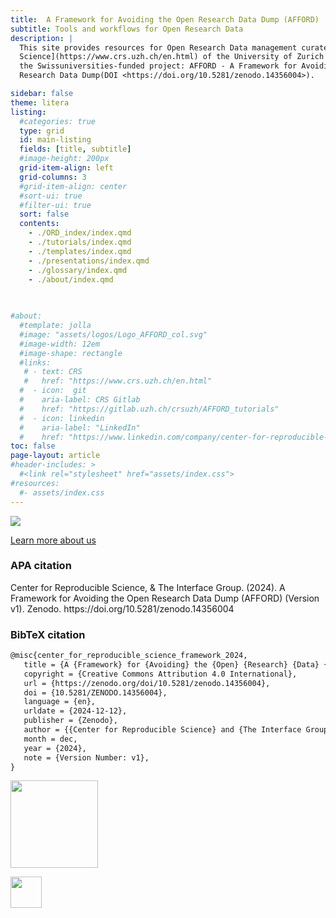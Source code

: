 ```yaml
---
title:  A Framework for Avoiding the Open Research Data Dump (AFFORD)
subtitle: Tools and workflows for Open Research Data 
description: | 
  This site provides resources for Open Research Data management curated and developed by the [Center for Reproducible 
  Science](https://www.crs.uzh.ch/en.html) of the University of Zurich for
  the Swissuniversities-funded project: AFFORD - A Framework for Avoiding the Open
  Research Data Dump(DOI <https://doi.org/10.5281/zenodo.14356004>).

sidebar: false
theme: litera
listing:
  #categories: true
  type: grid
  id: main-listing
  fields: [title, subtitle]
  #image-height: 200px
  grid-item-align: left
  grid-columns: 3
  #grid-item-align: center
  #sort-ui: true
  #filter-ui: true
  sort: false  
  contents:
    - ./ORD_index/index.qmd 
    - ./tutorials/index.qmd
    - ./templates/index.qmd
    - ./presentations/index.qmd
    - ./glossary/index.qmd
    - ./about/index.qmd
    
    

#about:
  #template: jolla
  #image: "assets/logos/Logo_AFFORD_col.svg"
  #image-width: 12em
  #image-shape: rectangle
  #links:
   # - text: CRS
   #   href: "https://www.crs.uzh.ch/en.html"
  #  - icon:  git
  #    aria-label: CRS Gitlab
  #    href: "https://gitlab.uzh.ch/crsuzh/AFFORD_tutorials"
  #  - icon: linkedin
  #    aria-label: "LinkedIn"
  #    href: "https://www.linkedin.com/company/center-for-reproducible-science/"  
toc: false
page-layout: article
#header-includes: >
  #<link rel="stylesheet" href="assets/index.css">
#resources:
  #- assets/index.css
---
```



![](assets/picture_OpenScience.png)

::: {#main-listing}
:::

[Learn more about us](/about/index.html)


::: {.callout-note appearance="minimal" collapse="true"}
### APA citation

Center for Reproducible Science, & The Interface Group. (2024). A Framework for Avoiding the Open Research Data Dump (AFFORD) (Version v1). Zenodo. https://doi.org/10.5281/zenodo.14356004
:::

::: {.callout-note appearance="minimal" collapse="true"}
### BibTeX citation

``` markdown
@misc{center_for_reproducible_science_framework_2024,
   title = {A {Framework} for {Avoiding} the {Open} {Research} {Data} {Dump} ({AFFORD})},
   copyright = {Creative Commons Attribution 4.0 International},
   url = {https://zenodo.org/doi/10.5281/zenodo.14356004},
   doi = {10.5281/ZENODO.14356004},
   language = {en},
   urldate = {2024-12-12},
   publisher = {Zenodo},
   author = {{Center for Reproducible Science} and {The Interface Group}},
   month = dec,
   year = {2024},
   note = {Version Number: v1},
}

```
:::

::: {layout="[15,70,15]" layout-valign="bottom"}
![](assets/logos/uzh_logo_e_pos.png){width="140px" style="opacity: 1"}

![](assets/logos/Logo_CRS_trans.png){width="50px" style="opacity: 1 "}
:::
